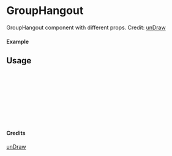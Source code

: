 
<Meta of={GroupHangout} title="unDraw/GroupHangout" />

# GroupHangout

GroupHangout component with different props.
Credit: [unDraw](https://undraw.co/illustrations)

#### Example

<Canvas of={GroupHangout.Primary} />

## Usage

```ts
import { GroupHangout } from "yadl-ui";

const Example = () => {
  return (
      <GroupHangout />
  );
};

export default Example;
```

#### Credits
[unDraw](https://undraw.co/illustrations)
